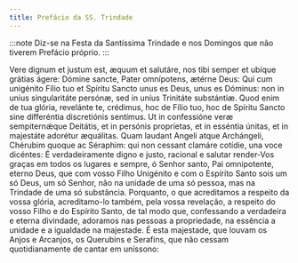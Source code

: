 ```yaml
---
title: Prefácio da SS. Trindade
---
```


:::note
Diz-se na Festa da Santíssima Trindade e nos Domingos que não tiverem Prefácio
próprio.
:::

<div class="side-by-side not-content">
  <span>
    Vere dignum et justum est, æquum et salutáre, nos tibi semper et ubíque
    grátias ágere: Dómine sancte, Pater omnípotens, ætérne Deus: Qui cum
    unigénito Fílio tuo et Spíritu Sancto unus es Deus, unus es Dóminus: non in
    unius singularitáte persónæ, sed in uníus Trinitáte substántiæ. Quod enim de
    tua glória, revelánte te, crédimus, hoc de Fílio tuo, hoc de Spíritu Sancto
    sine differéntia discretiónis sentímus. Ut in confessióne veræ sempiternǽque
    Deitátis, et in persónis propríetas, et in esséntia únitas, et in majestáte
    adorétur æquálitas. Quam laudant Angeli atque Archángeli, Chérubim quoque ac
    Séraphim: qui non cessant clamáre cotídie, una voce dicéntes:
  </span>
  <span>
    É verdadeiramente digno e justo, racional e salutar render-Vos graças em
    todos os lugares e sempre, ó Senhor santo, Pai omnipotente, eterno Deus, que
    com vosso Filho Unigénito e com o Espírito Santo sois um só Deus, um só
    Senhor, não na unidade de uma só pessoa, mas na Trindade de uma só
    substância. Porquanto, o que acreditamos a respeito da vossa glória,
    acreditamo-lo também, pela vossa revelação, a respeito do vosso Filho e do
    Espírito Santo, de tal modo que, confessando a verdadeira e eterna
    divindade, adoramos nas pessoas a propriedade, na essência a unidade e a
    igualdade na majestade. É esta majestade, que louvam os Anjos e Arcanjos, os
    Querubins e Serafins, que não cessam quotidianamente de cantar em uníssono:
  </span>
</div>
